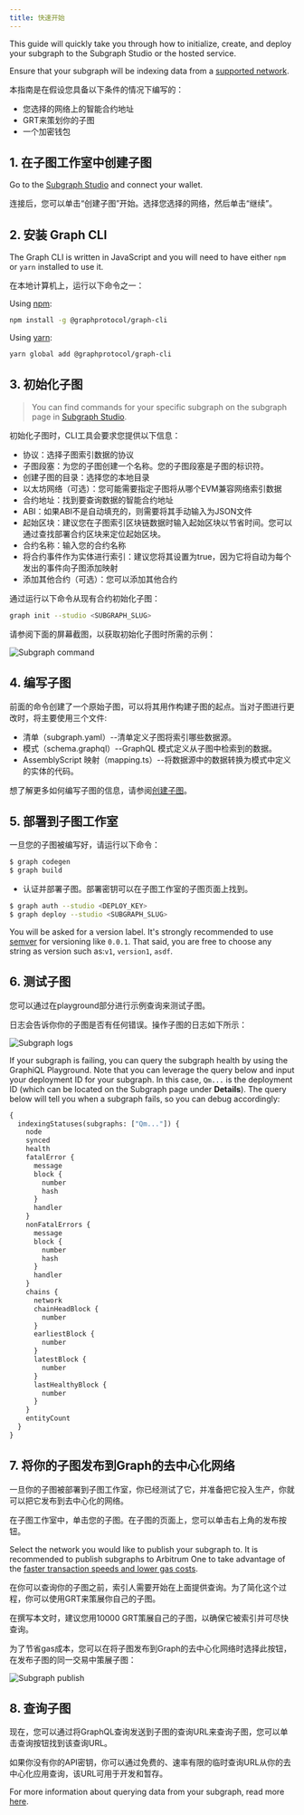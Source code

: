 ```yaml
---
title: 快速开始
---
```


This guide will quickly take you through how to initialize, create, and deploy your subgraph to the Subgraph Studio or the hosted service.

Ensure that your subgraph will be indexing data from a [supported network](/developing/supported-networks).

本指南是在假设您具备以下条件的情况下编写的：

-   您选择的网络上的智能合约地址
-   GRT来策划你的子图
-   一个加密钱包

## 1.  在子图工作室中创建子图

Go to the [Subgraph Studio](https://thegraph.com/studio/) and connect your wallet.

连接后，您可以单击“创建子图”开始。选择您选择的网络，然后单击“继续”。

## 2.  安装 Graph CLI

The Graph CLI is written in JavaScript and you will need to have either `npm` or `yarn` installed to use it.

在本地计算机上，运行以下命令之一：

Using [npm](https://www.npmjs.com/):

```sh
npm install -g @graphprotocol/graph-cli
```

Using [yarn](https://yarnpkg.com/):

```sh
yarn global add @graphprotocol/graph-cli
```

## 3.  初始化子图

> You can find commands for your specific subgraph on the subgraph page in [Subgraph Studio](https://thegraph.com/studio/).

初始化子图时，CLI工具会要求您提供以下信息：

-   协议：选择子图索引数据的协议
-   子图段塞：为您的子图创建一个名称。您的子图段塞是子图的标识符。
-   创建子图的目录：选择您的本地目录
-   以太坊网络（可选）：您可能需要指定子图将从哪个EVM兼容网络索引数据
-   合约地址：找到要查询数据的智能合约地址
-   ABI：如果ABI不是自动填充的，则需要将其手动输入为JSON文件
-   起始区块：建议您在子图索引区块链数据时输入起始区块以节省时间。您可以通过查找部署合约区块来定位起始区块。
-   合约名称：输入您的合约名称
-   将合约事件作为实体进行索引：建议您将其设置为true，因为它将自动为每个发出的事件向子图添加映射
-   添加其他合约（可选）：您可以添加其他合约

通过运行以下命令从现有合约初始化子图：

```sh
graph init --studio <SUBGRAPH_SLUG>
```

请参阅下面的屏幕截图，以获取初始化子图时所需的示例：

![Subgraph command](/img/subgraph-init-example.png)

## 4.  编写子图

前面的命令创建了一个原始子图，可以将其用作构建子图的起点。当对子图进行更改时，将主要使用三个文件:

-   清单（subgraph.yaml）--清单定义子图将索引哪些数据源。
-   模式（schema.graphql）--GraphQL 模式定义从子图中检索到的数据。
-   AssemblyScript 映射（mapping.ts）--将数据源中的数据转换为模式中定义的实体的代码。

想了解更多如何编写子图的信息，请参阅[创建子图](/development/Creating-a-subgraph)。

## 5.  部署到子图工作室

一旦您的子图被编写好，请运行以下命令：

```sh
$ graph codegen
$ graph build
```

-   认证并部署子图。部署密钥可以在子图工作室的子图页面上找到。

```sh
$ graph auth --studio <DEPLOY_KEY>
$ graph deploy --studio <SUBGRAPH_SLUG>
```

You will be asked for a version label. It's strongly recommended to use [semver](https://semver.org/) for versioning like `0.0.1`. That said, you are free to choose any string as version such as:`v1`, `version1`, `asdf`.

## 6.  测试子图

您可以通过在playground部分进行示例查询来测试子图。

日志会告诉你你的子图是否有任何错误。操作子图的日志如下所示：

![Subgraph logs](/img/subgraph-logs-image.png)

If your subgraph is failing, you can query the subgraph health by using the GraphiQL Playground. Note that you can leverage the query below and input your deployment ID for your subgraph. In this case, `Qm...` is the deployment ID (which can be located on the Subgraph page under **Details**). The query below will tell you when a subgraph fails, so you can debug accordingly:

```graphql
{
  indexingStatuses(subgraphs: ["Qm..."]) {
    node
    synced
    health
    fatalError {
      message
      block {
        number
        hash
      }
      handler
    }
    nonFatalErrors {
      message
      block {
        number
        hash
      }
      handler
    }
    chains {
      network
      chainHeadBlock {
        number
      }
      earliestBlock {
        number
      }
      latestBlock {
        number
      }
      lastHealthyBlock {
        number
      }
    }
    entityCount
  }
}
```

## 7.  将你的子图发布到Graph的去中心化网络

一旦你的子图被部署到子图工作室，你已经测试了它，并准备把它投入生产，你就可以把它发布到去中心化的网络。

在子图工作室中，单击您的子图。在子图的页面上，您可以单击右上角的发布按钮。

Select the network you would like to publish your subgraph to. It is recommended to publish subgraphs to Arbitrum One to take advantage of the [faster transaction speeds and lower gas costs](/arbitrum/arbitrum-faq).

在你可以查询你的子图之前，索引人需要开始在上面提供查询。为了简化这个过程，你可以使用GRT来策展你自己的子图。

在撰写本文时，建议您用10000 GRT策展自己的子图，以确保它被索引并可尽快查询。

为了节省gas成本，您可以在将子图发布到Graph的去中心化网络时选择此按钮，在发布子图的同一交易中策展子图：

![Subgraph publish](/img/publish-and-signal-tx.png)

## 8.  查询子图

现在，您可以通过将GraphQL查询发送到子图的查询URL来查询子图，您可以单击查询按钮找到该查询URL。

如果你没有你的API密钥，你可以通过免费的、速率有限的临时查询URL从你的去中心化应用查询，该URL可用于开发和暂存。

For more information about querying data from your subgraph, read more [here](/querying/querying-the-graph/).
